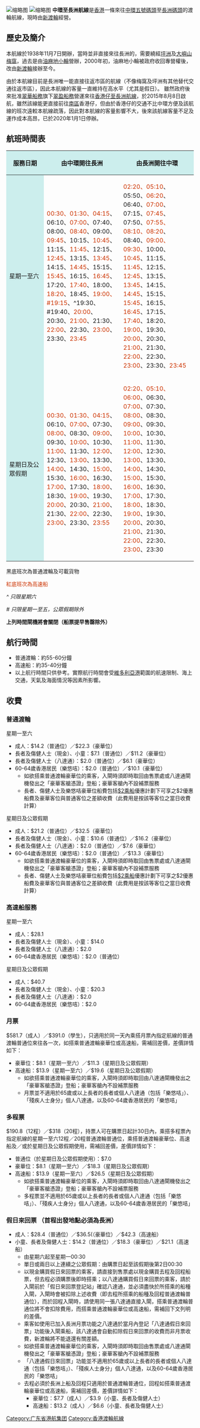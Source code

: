 {{Unreferenced|time=2016-11-16T16:48:20+00:00}}
[[File:Xin_Chao_is_blue.jpg|缩略图]]
[[File:First_ferry_III_is_blue.jpg|缩略图]]
'''中環至長洲航線'''是[[香港|香港]]一條來往[[中環碼頭|中環五號碼頭]]至[[長洲渡輪碼頭|長洲碼頭]]的渡輪航線，現時由[[新渡輪|新渡輪]]經營。

==歷史及簡介==
本航線於1938年11月7日開辦，當時並非直接來往長洲的，需要繞經[[坪洲|坪洲]]及[[大嶼山|大嶼山]][[梅窩|梅窩]]，過去是由[[油麻地小輪|油麻地小輪]]營辦，2000年初，油麻地小輪被政府收回專營權後，改由[[新渡輪|新渡輪]]接辦至今。

由於本航線目前是長洲唯一能直接往返市區的航線（不像梅窩及坪洲有其他替代交通往返市區），因此本航線的客量一直維持在高水平（尤其是假日）。
雖然政府後來批准[[翠華船務|翠華船務]]旗下[[翠盈船務|翠盈船務]]營運來往[[香港仔至長洲航線|香港仔至長洲航線]]，於2015年8月8日啟航，雖然該線能更直接前往[[南區_(香港)|南區]]香港仔，但由於香港仔的交通不比中環方便及該航線的班次遠較本航線疏落，因此對本航線的客量影響不大，後來該航線客量不足及運作成本高昂，已於2020年1月1日停辦。

==航班時間表==
{| class="wikitable" width="100%"
! style="width:20%; background:#cceeed;" | 服務日期 
! style="background:#cceeed" | 由中環開往長洲 
! style="background:#cceeed" | 由長洲開往中環
|-
! style="background:#cceeed" | 星期一至六
|<span style="color:#CC3300;">00:30、01:30、04:15</span>、06:10、<span style="color:#CC3300;">07:00</span>、07:40、08:00、<span style="color:#CC3300;">08:40</span>、09:00、<span style="color:#CC3300;">09:45</span>、10:15、<span style="color:#CC3300;">10:45</span>、11:15、<span style="color:#CC3300;">11:45</span>、12:15、<span style="color:#CC3300;">12:45</span>、13:15、<span style="color:#CC3300;">13:45</span>、14:15、<span style="color:#CC3300;">14:45</span>、15:15、<span style="color:#CC3300;">15:45</span>、16:15、<span style="color:#CC3300;">16:45</span>、17:20、<span style="color:#CC3300;">17:40</span>、18:00、<span style="color:#CC3300;">18:20</span>、18:45、<span style="color:#CC3300;">19:00、#19:15</span>、^19:30、#19:40、<span style="color:#CC3300;">20:00</span>、20:30、<span style="color:#CC3300;">21:00</span>、21:30、<span style="color:#CC3300;">22:00</span>、22:30、<span style="color:#CC3300;">23:00</span>、23:30、<span style="color:#CC3300;">23:45</span>
|<span style="color:#CC3300;">02:20、05:10</span>、05:50、<span style="color:#CC3300;">06:20</span>、06:40、<span style="color:#CC3300;">07:00</span>、07:15、<span style="color:#CC3300;">07:45</span>、07:50、<span style="color:#CC3300;">07:55、08:10、08:20</span>、08:40、<span style="color:#CC3300;">09:00、09:30、</span>10:00、<span style="color:#CC3300;">10:45</span>、11:15、<span style="color:#CC3300;">11:45</span>、12:15、<span style="color:#CC3300;">12:45</span>、13:15、<span style="color:#CC3300;">13:45</span>、14:15、<span style="color:#CC3300;">14:45</span>、15:15、<span style="color:#CC3300;">15:45</span>、16:15、<span style="color:#CC3300;">16:45</span>、17:15、<span style="color:#CC3300;">17:40</span>、18:20、<span style="color:#CC3300;">19:00</span>、19:30、<span style="color:#CC3300;">20:00</span>、20:30、<span style="color:#CC3300;">21:00</span>、21:30、<span style="color:#CC3300;">22:00</span>、22:30、<span style="color:#CC3300;">23:00</span>、23:30、<span style="color:#CC3300;">23:45</span>
|-
! style="background:#cceeed" | 星期日及公眾假期
|<span style="color:#CC3300;">00:30、01:30、04:15</span>、06:10、<span style="color:#CC3300;">07:00</span>、07:30、<span style="color:#CC3300;">08:00</span>、08:30、<span style="color:#CC3300;">09:00</span>、09:30、<span style="color:#CC3300;">10:00</span>、10:30、<span style="color:#CC3300;">11:00</span>、11:30、<span style="color:#CC3300;">12:00</span>、12:30、<span style="color:#CC3300;">13:00</span>、13:30、<span style="color:#CC3300;">14:00</span>、14:30、<span style="color:#CC3300;">15:00</span>、15:30、<span style="color:#CC3300;">16:00</span>、16:30、<span style="color:#CC3300;">17:00</span>、17:30、<span style="color:#CC3300;">18:00</span>、18:30、<span style="color:#CC3300;">19:00</span>、19:30、<span style="color:#CC3300;">20:00</span>、20:30、<span style="color:#CC3300;">21:00</span>、21:30、<span style="color:#CC3300;">22:00</span>、22:30、<span style="color:#CC3300;">23:00</span>、23:30、<span style="color:#CC3300;">23:55</span>
|<span style="color:#CC3300;">02:20、05:10、06:00</span>、06:30、<span style="color:#CC3300;">07:00</span>、07:30、<span style="color:#CC3300;">08:00</span>、08:30、<span style="color:#CC3300;">09:00</span>、09:30、<span style="color:#CC3300;">10:00</span>、10:30、<span style="color:#CC3300;">11:00</span>、11:30、<span style="color:#CC3300;">12:00</span>、12:30、<span style="color:#CC3300;">13:00</span>、13:30、<span style="color:#CC3300;">14:00</span>、14:30、<span style="color:#CC3300;">15:00</span>、15:30、<span style="color:#CC3300;">16:00</span>、16:30、<span style="color:#CC3300;">17:00</span>、17:30、<span style="color:#CC3300;">18:00</span>、18:30、<span style="color:#CC3300;">19:00</span>、19:30、<span style="color:#CC3300;">20:00</span>、20:30、<span style="color:#CC3300;">21:00</span>、21:30、<span style="color:#CC3300;">22:00</span>、22:30、<span style="color:#CC3300;">23:00</span>、23:30
|}

黑底班次為普通渡輪及可載貨物

<span style="color:#CC3300;">紅底班次為高速船</span>

''^ 只限星期六''

''# 只限星期一至五，公眾假期除外''

'''上列時間閘機將會關閉（船票提早售罄除外）'''

==航行時間==
*普通渡輪：約55-60分鐘
*高速船：約35-40分鐘
*以上航行時間只供參考。實際航行時間會受[[維多利亞港|維多利亞港]]範圍的航速限制、海上交通，天氣及海面情況等因素所影響。

==收費==
===普通渡輪===
;星期一至六
*成人：$14.2（普通位）／$22.3（豪華位）
*長者及傷健人士（現金）、小童：$7.1（普通位）／$11.2（豪華位）
*長者及傷健人士（八達通）：$2.0（普通位）／$6.1（豪華位）
*60-64歲香港居民（樂悠咭）：$2.0（普通位）／$10.1（豪華位）
**如欲搭乘普通渡輪豪華位的乘客，入閘時須即時取回由售票處或八達通閘機發出之「豪華客艙憑證」登船；豪華客艙內不設補票服務
**長者、傷健人士及樂悠咭豪華位船費包括[[$2乘船|$2乘船]]優惠計劃下可享之$2優惠船費及豪華客位與普通客位之差額收費（此費用是按該等客位之當日收費計算）

;星期日及公眾假期
*成人：$21.2（普通位）／$32.5（豪華位）
*長者及傷健人士（現金）、小童：$10.6（普通位）／$16.2（豪華位）
*長者及傷健人士（八達通）：$2.0（普通位）／$7.6（豪華位）
*60-64歲香港居民（樂悠咭）：$2.0（普通位）／$13.3（豪華位）
**如欲搭乘普通渡輪豪華位的乘客，入閘時須即時取回由售票處或八達通閘機發出之「豪華客艙憑證」登船；豪華客艙內不設補票服務
**長者、傷健人士及樂悠咭豪華位船費包括[[$2乘船|$2乘船]]優惠計劃下可享之$2優惠船費及豪華客位與普通客位之差額收費（此費用是按該等客位之當日收費計算）

===高速船服務===
;星期一至六
*成人：$28.1
*長者及傷健人士（現金）、小童：$14.0
*長者及傷健人士（八達通）：$2.0
*60-64歲香港居民（樂悠咭）：$2.0（普通位）

;星期日及公眾假期
*成人：$40.7
*長者及傷健人士（現金）、小童：$20.3
*長者及傷健人士（八達通）：$2.0
*60-64歲香港居民（樂悠咭）：$2.0

===月票===
$581.7（成人）／$391.0（學生），只適用於同一天內乘搭月票內指定航線的普通渡輪普通位來往各一次，如搭乘普通渡輪豪華位或高速船，需補回差價，差價詳情如下：
*豪華位：$8.1（星期一至六）／$11.3（星期日及公眾假期）
*高速船：$13.9（星期一至六）／$19.6（星期日及公眾假期）
**如欲搭乘普通渡輪豪華位的乘客，入閘時須即時取回由八達通閘機發出之「豪華客艙憑證」登船；豪華客艙內不設補票服務
**月票並不適用於65歲或以上長者的長者或個人八達通（包括「樂悠咭」）、「殘疾人士身分」個人八達通，以及60-64歲香港居民的「樂悠咭」

===多程票===
$190.8（12程）／$318（20程），持票人可在購票日起計30日內，乘搭多程票內指定航線的星期一至六12程／20程普通渡輪普通位，乘搭普通渡輪豪華位、高速船及／或於星期日及公眾假期使用，需補回差價，差價詳情如下：
*普通位（於星期日及公眾假期使用）：$7.0
*豪華位：$8.1（星期一至六）／$18.3（星期日及公眾假期）
*高速船：$13.9（星期一至六）／$26.5（星期日及公眾假期）
**如欲搭乘普通渡輪豪華位的乘客，入閘時須即時取回由八達通閘機發出之「豪華客艙憑證」登船；豪華客艙內不設補票服務
**多程票並不適用於65歲或以上長者的長者或個人八達通（包括「樂悠咭」）、「殘疾人士身分」個人八達通，以及60-64歲香港居民的「樂悠咭」

=== 假日來回票 （首程出發地點必須為長洲） ===
*成人：$28.4（普通位）／$36.5(（豪華位）／$42.3（高速船）
*小童、長者及傷健人士：$14.2（普通位）／$18.3（豪華位）／$21.1（高速船）
**由星期六起至星期一00:30
**單日或兩日以上連續之公眾假期：由購票日起至該假期後第2日00:30
**以現金購買假日來回票的乘客，請直接到售票處以現金購買去程及回程船票，但去程必須購票後即時搭乘；以八達通購買假日來回票的乘客，請於入閘前於「假日來回票登記站」確認八達通，並必須盡快於所搭乘的船種入閘，入閘時會被扣除上述收費（即去程所搭乘的船種及回程普通渡輪普通位），而於回程入閘時，請使用同一張八達通直接入閘，搭乘普通渡輪普通位將不會扣除費用，而搭乘普通渡輪豪華位或高速船，需補回下文列明的差價。
**乘客如使用已加入長洲月票功能之八達通於當月內登記「八達通假日來回票」功能後入閘乘船，該八達通會自動扣除假日來回票的收費而非月票收費，新渡輪將不能退還有關差額。
**如欲搭乘普通渡輪豪華位的乘客，入閘時須即時取回由售票處或八達通閘機發出之「豪華客艙憑證」登船；豪華客艙內不設補票服務
**「八達通假日來回票」功能並不適用於65歲或以上長者的長者或個人八達通（包括「樂悠咭」）、「殘疾人士身分」個人八達通，以及60-64歲香港居民的「樂悠咭」
**去程必須於長洲上船及回程只適用於普通渡輪普通位，回程如搭乘普通渡輪豪華位或高速船，需補回差價，差價詳情如下：
***豪華位：$7.7（成人）／$3.9（小童、長者及傷健人士）
***高速船：$13.2（成人）／$6.6（小童、長者及傷健人士）

[[Category:广东省港航集团|Category:广东省港航集团]]
[[Category:香港渡輪航線|Category:香港渡輪航線]]